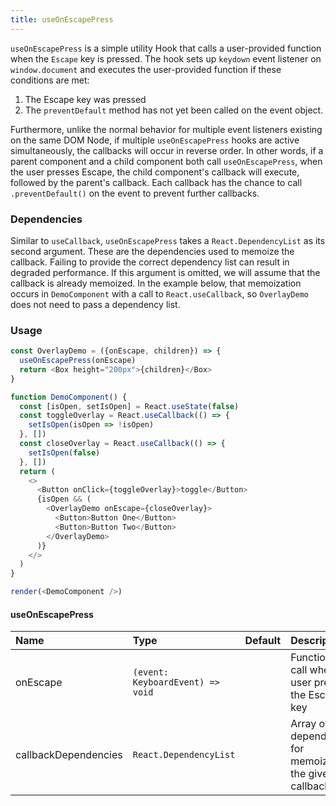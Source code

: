```yaml
---
title: useOnEscapePress
---
```


`useOnEscapePress` is a simple utility Hook that calls a user-provided function when the `Escape` key is pressed. The hook sets up `keydown` event listener on `window.document` and executes the user-provided function if these conditions are met:

1. The Escape key was pressed
2. The `preventDefault` method has not yet been called on the event object.

Furthermore, unlike the normal behavior for multiple event listeners existing on the same DOM Node, if multiple `useOnEscapePress` hooks are active simultaneously, the callbacks will occur in reverse order. In other words, if a parent component and a child component both call `useOnEscapePress`, when the user presses Escape, the child component's callback will execute, followed by the parent's callback. Each callback has the chance to call `.preventDefault()` on the event to prevent further callbacks.

### Dependencies

Similar to `useCallback`, `useOnEscapePress` takes a `React.DependencyList` as its second argument. These are the dependencies used to memoize the callback. Failing to provide the correct dependency list can result in degraded performance. If this argument is omitted, we will assume that the callback is already memoized. In the example below, that memoization occurs in `DemoComponent` with a call to `React.useCallback`, so `OverlayDemo` does not need to pass a dependency list.

### Usage

```javascript live noinline
const OverlayDemo = ({onEscape, children}) => {
  useOnEscapePress(onEscape)
  return <Box height="200px">{children}</Box>
}

function DemoComponent() {
  const [isOpen, setIsOpen] = React.useState(false)
  const toggleOverlay = React.useCallback(() => {
    setIsOpen(isOpen => !isOpen)
  }, [])
  const closeOverlay = React.useCallback(() => {
    setIsOpen(false)
  }, [])
  return (
    <>
      <Button onClick={toggleOverlay}>toggle</Button>
      {isOpen && (
        <OverlayDemo onEscape={closeOverlay}>
          <Button>Button One</Button>
          <Button>Button Two</Button>
        </OverlayDemo>
      )}
    </>
  )
}

render(<DemoComponent />)
```

#### useOnEscapePress

| Name                 | Type                             | Default | Description                                            |
| :------------------- | :------------------------------- | :-----: | :----------------------------------------------------- |
| onEscape             | `(event: KeyboardEvent) => void` |         | Function to call when user presses the Escape key      |
| callbackDependencies | `React.DependencyList`           |         | Array of dependencies for memoizing the given callback |

